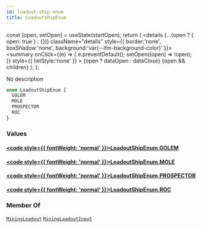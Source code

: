```yaml
---
id: loadout-ship-enum
title: LoadoutShipEnum
---
```









  const [open, setOpen] = useState(startOpen);
  return (
    <details {...(open ? { open: true } : {})} className="details" style={{ border:'none', boxShadow:'none', background:'var(--ifm-background-color)' }}>
      <summary
        onClick={(e) => {
          e.preventDefault();
          setOpen((open) => !open);
        }}
        style={{ listStyle:'none' }}
      >
      {open ? dataOpen : dataClose}
      </summary>
      {open && children}
    </details>
  );
};








No description


```graphql
enum LoadoutShipEnum {
  GOLEM
  MOLE
  PROSPECTOR
  ROC
}
```




### Values

#### [<code style={{ fontWeight: 'normal' }}>LoadoutShipEnum.<b>GOLEM</b></code>](#)  



#### [<code style={{ fontWeight: 'normal' }}>LoadoutShipEnum.<b>MOLE</b></code>](#)  



#### [<code style={{ fontWeight: 'normal' }}>LoadoutShipEnum.<b>PROSPECTOR</b></code>](#)  



#### [<code style={{ fontWeight: 'normal' }}>LoadoutShipEnum.<b>ROC</b></code>](#)  







### Member Of

[`MiningLoadout`](/api/types/objects/mining-loadout)  <Badge class="badge badge--secondary badge--relation" text="object"/><Bullet />[`MiningLoadoutInput`](/api/types/inputs/mining-loadout-input)  <Badge class="badge badge--secondary badge--relation" text="input"/>